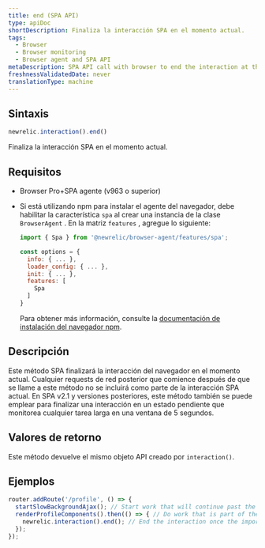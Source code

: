 ```yaml
---
title: end (SPA API)
type: apiDoc
shortDescription: Finaliza la interacción SPA en el momento actual.
tags:
  - Browser
  - Browser monitoring
  - Browser agent and SPA API
metaDescription: SPA API call with browser to end the interaction at the current time.
freshnessValidatedDate: never
translationType: machine
---
```


## Sintaxis

```js
newrelic.interaction().end()
```

Finaliza la interacción SPA en el momento actual.

## Requisitos

* Browser Pro+SPA agente (v963 o superior)

* Si está utilizando npm para instalar el agente del navegador, debe habilitar la característica `spa` al crear una instancia de la clase `BrowserAgent` . En la matriz `features` , agregue lo siguiente:

  ```js
  import { Spa } from '@newrelic/browser-agent/features/spa';

  const options = {
    info: { ... },
    loader_config: { ... },
    init: { ... },
    features: [
      Spa
    ]
  }
  ```

  Para obtener más información, consulte la [documentación de instalación del navegador npm](https://www.npmjs.com/package/@newrelic/browser-agent#new-relic-browser-agent).

## Descripción

Este método SPA finalizará la interacción del navegador en el momento actual. Cualquier requests de red posterior que comience después de que se llame a este método no se incluirá como parte de la interacción SPA actual. En SPA v2.1 y versiones posteriores, este método también se puede emplear para finalizar una interacción en un estado pendiente que monitorea cualquier tarea larga en una ventana de 5 segundos.

## Valores de retorno

Este método devuelve el mismo objeto API creado por `interaction()`.

## Ejemplos

```js
router.addRoute('/profile', () => {
  startSlowBackgroundAjax(); // Start work that will continue past the end of the interaction
  renderProfileComponents().then(() => { // Do work that is part of the interaction
    newrelic.interaction().end(); // End the interaction once the important components an the page have finished rendering
  });
});
```